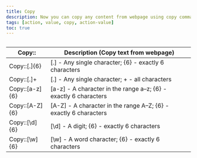 ```yaml
---
title: Copy
description: Now you can copy any content from webpage using copy command and paste back any where within same domain.
tags: [action, value, copy, action-value]
toc: true
---
```


<img class="d-block mb-4 img-fluid rounded-3" src="/docs/[[config:docs_version]]/assets/img/copy-command.png" alt="" />

<BsTable>

| **Copy::**     | **Description (Copy text from webpage)**                         |
| -------------- | ---------------------------------------------------------------- |
| Copy::[.]{6}   | [.] - Any single character; {6} - exactly 6 characters           |
| Copy::[.]+     | [.] - Any single character; + - all characters                   |
| Copy::[a-z]{6} | [a-z] - A character in the range a–z; {6} - exactly 6 characters |
| Copy::[A-Z]{6} | [A-Z] - A character in the range A–Z; {6} - exactly 6 characters |
| Copy::[\d]{6}  | [\d] - A digit; {6} - exactly 6 characters                       |
| Copy::[\w]{6}  | [\w] - A word character; {6} - exactly 6 characters              |

</BsTable>
